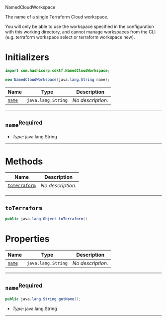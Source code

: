  NamedCloudWorkspace <a name="NamedCloudWorkspace" id="cdktf.NamedCloudWorkspace"></a>

The name of a single Terraform Cloud workspace.

You will only be able to use the workspace specified in the configuration with this working directory, and cannot manage workspaces from the CLI (e.g. terraform workspace select or terraform workspace new).

# Initializers <a name="Initializers" id="cdktf.NamedCloudWorkspace.Initializer"></a>

```java
import com.hashicorp.cdktf.NamedCloudWorkspace;

new NamedCloudWorkspace(java.lang.String name);
```

| **Name** | **Type** | **Description** |
| --- | --- | --- |
| <code><a href="#cdktf.NamedCloudWorkspace.Initializer.parameter.name">name</a></code> | <code>java.lang.String</code> | *No description.* |

---

## `name`<sup>Required</sup> <a name="name" id="cdktf.NamedCloudWorkspace.Initializer.parameter.name"></a>

- *Type:* java.lang.String

---

# Methods <a name="Methods" id="Methods"></a>

| **Name** | **Description** |
| --- | --- |
| <code><a href="#cdktf.NamedCloudWorkspace.toTerraform">toTerraform</a></code> | *No description.* |

---

## `toTerraform` <a name="toTerraform" id="cdktf.NamedCloudWorkspace.toTerraform"></a>

```java
public java.lang.Object toTerraform()
```


# Properties <a name="Properties" id="Properties"></a>

| **Name** | **Type** | **Description** |
| --- | --- | --- |
| <code><a href="#cdktf.NamedCloudWorkspace.property.name">name</a></code> | <code>java.lang.String</code> | *No description.* |

---

## `name`<sup>Required</sup> <a name="name" id="cdktf.NamedCloudWorkspace.property.name"></a>

```java
public java.lang.String getName();
```

- *Type:* java.lang.String

---

